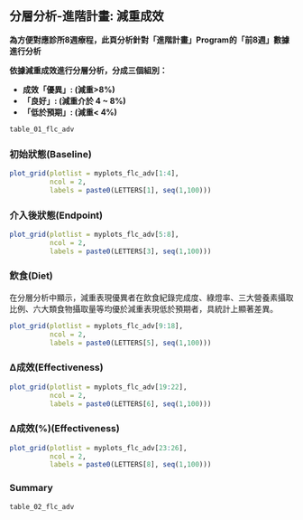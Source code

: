 ## 分層分析-進階計畫: 減重成效 {#strat_1_ob_adv}

**為方便對應診所8週療程，此頁分析針對「進階計畫」Program的「前8週」數據進行分析**

**依據減重成效進行分層分析，分成三個組別：**

-   **成效「優異」: (減重\>8%)**
-   **「良好」: (減重介於 4 \~ 8%)**
-   **「低於預期」: (減重\< 4%)**

```r
table_01_flc_adv
```

### 初始狀態(Baseline) {#baseline_ob_adv .unnumbered}

```r
plot_grid(plotlist = myplots_flc_adv[1:4],
          ncol = 2,
          labels = paste0(LETTERS[1], seq(1,100)))
```

### 介入後狀態(Endpoint) {#endpoint_ob_adv .unnumbered}

```r
plot_grid(plotlist = myplots_flc_adv[5:8],
          ncol = 2,
          labels = paste0(LETTERS[3], seq(1,100)))
```

### 飲食(Diet) {#diet_ob_adv .unnumbered}

在分層分析中顯示，減重表現優異者在飲食紀錄完成度、綠燈率、三大營養素攝取比例、六大類食物攝取量等均優於減重表現低於預期者，具統計上顯著差異。

```r
plot_grid(plotlist = myplots_flc_adv[9:18],
          ncol = 2,
          labels = paste0(LETTERS[5], seq(1,100)))
```

### ∆成效(Effectiveness) {#delta_ob_adv .unnumbered}

```r
plot_grid(plotlist = myplots_flc_adv[19:22],
          ncol = 2,
          labels = paste0(LETTERS[6], seq(1,100)))
```

### ∆成效(%)(Effectiveness) {#delta_p_ob_adv .unnumbered}

```r
plot_grid(plotlist = myplots_flc_adv[23:26],
          ncol = 2,
          labels = paste0(LETTERS[8], seq(1,100)))
```

### Summary {#Summary_ob_adv .unnumbered}

```r
table_02_flc_adv
```

